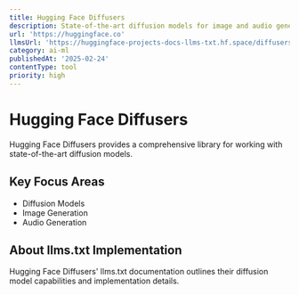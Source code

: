 ```yaml
---
title: Hugging Face Diffusers
description: State-of-the-art diffusion models for image and audio generation
url: 'https://huggingface.co'
llmsUrl: 'https://huggingface-projects-docs-llms-txt.hf.space/diffusers/llms.txt'
category: ai-ml
publishedAt: '2025-02-24'
contentType: tool
priority: high
---
```


# Hugging Face Diffusers

Hugging Face Diffusers provides a comprehensive library for working with state-of-the-art diffusion models.

## Key Focus Areas

- Diffusion Models
- Image Generation
- Audio Generation

## About llms.txt Implementation

Hugging Face Diffusers' llms.txt documentation outlines their diffusion model capabilities and implementation details.
